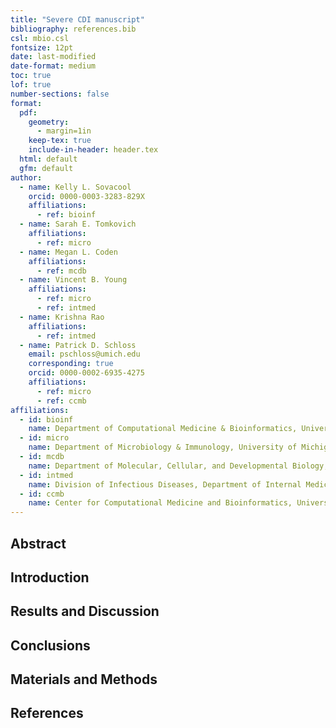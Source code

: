 ```yaml
---
title: "Severe CDI manuscript"
bibliography: references.bib
csl: mbio.csl
fontsize: 12pt
date: last-modified
date-format: medium
toc: true
lof: true
number-sections: false
format: 
  pdf:
    geometry:
      - margin=1in
    keep-tex: true
    include-in-header: header.tex
  html: default
  gfm: default
author:
  - name: Kelly L. Sovacool
    orcid: 0000-0003-3283-829X
    affiliations:
      - ref: bioinf
  - name: Sarah E. Tomkovich
    affiliations:
      - ref: micro
  - name: Megan L. Coden
    affiliations:
      - ref: mcdb
  - name: Vincent B. Young
    affiliations:
      - ref: micro
      - ref: intmed
  - name: Krishna Rao
    affiliations:
      - ref: intmed
  - name: Patrick D. Schloss
    email: pschloss@umich.edu
    corresponding: true
    orcid: 0000-0002-6935-4275
    affiliations:
      - ref: micro
      - ref: ccmb
affiliations:
  - id: bioinf
    name: Department of Computational Medicine & Bioinformatics, University of Michigan
  - id: micro
    name: Department of Microbiology & Immunology, University of Michigan
  - id: mcdb
    name: Department of Molecular, Cellular, and Developmental Biology, University of Michigan
  - id: intmed
    name: Division of Infectious Diseases, Department of Internal Medicine, University of Michigan
  - id: ccmb
    name: Center for Computational Medicine and Bioinformatics, University of Michigan
---
```


## Abstract


\newpage

## Introduction


## Results and Discussion


## Conclusions


## Materials and Methods


## References
